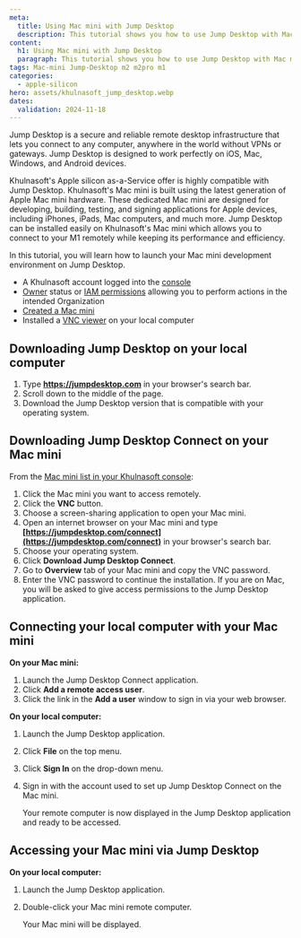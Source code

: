 ```yaml
---
meta:
  title: Using Mac mini with Jump Desktop
  description: This tutorial shows you how to use Jump Desktop with Mac mini
content:
  h1: Using Mac mini with Jump Desktop
  paragraph: This tutorial shows you how to use Jump Desktop with Mac mini
tags: Mac-mini Jump-Desktop m2 m2pro m1
categories:
  - apple-silicon
hero: assets/khulnasoft_jump_desktop.webp
dates:
  validation: 2024-11-18
---
```


Jump Desktop is a secure and reliable remote desktop infrastructure that lets you connect to any computer, anywhere in the world without VPNs or gateways. Jump Desktop is designed to work perfectly on iOS, Mac, Windows, and Android devices.

Khulnasoft's Apple silicon as-a-Service offer is highly compatible with Jump Desktop. Khulnasoft's Mac mini is built using the latest generation of Apple Mac mini hardware. These dedicated Mac mini are designed for developing, building, testing, and signing applications for Apple devices, including iPhones, iPads, Mac computers, and much more. Jump Desktop can be installed easily on Khulnasoft's Mac mini which allows you to connect to your M1 remotely while keeping its performance and efficiency.

In this tutorial, you will learn how to launch your Mac mini development environment on Jump Desktop.

<Macro id="requirements" />

- A Khulnasoft account logged into the [console](https://console.khulnasoft.com)
- [Owner](/identity-and-access-management/iam/concepts/#owner) status or [IAM permissions](/identity-and-access-management/iam/concepts/#permission) allowing you to perform actions in the intended Organization
- [Created a Mac mini](/bare-metal/apple-silicon/how-to/create-mac-mini/)
- Installed a [VNC viewer](https://www.tightvnc.com/) on your local computer

## Downloading Jump Desktop on your local computer 

1. Type **https://jumpdesktop.com** in your browser's search bar.
2. Scroll down to the middle of the page.
    <Lightbox src="khulnasoft-middle-of-the-page.webp" alt="os to choose jump dekstop" />
3. Download the Jump Desktop version that is compatible with your operating system.

## Downloading Jump Desktop Connect on your Mac mini

From the [Mac mini list in your Khulnasoft console](https://console.khulnasoft.com/asaas/servers):

1. Click the Mac mini you want to access remotely.
2. Click the **VNC** button.
    <Lightbox src="khulnasoft-vnc-access.webp" alt="vnc button to access mac mini" />
3. Choose a screen-sharing application to open your Mac mini.
4. Open an internet browser on your Mac mini and type **[https://jumpdesktop.com/connect](https://jumpdesktop.com/connect)** in your browser's search bar.
5. Choose your operating system.
    <Lightbox src="khulnasoft-jump-desktop-connect.webp" alt="download jump desktop connect" />
6. Click **Download Jump Desktop Connect**.
7. Go to **Overview** tab of your Mac mini and copy the VNC password.
8. Enter the VNC password to continue the installation.
    <Message type="note">
      If you are on Mac, you will be asked to give access permissions to the Jump Desktop application.
    </Message>

## Connecting your local computer with your Mac mini

**On your Mac mini:**

1. Launch the Jump Desktop Connect application.
2. Click **Add a remote access user**.
    <Lightbox src="khulnasoft-add-remote-access-user.webp" alt="add remote access user " />
3. Click the link in the **Add a user** window to sign in via your web browser.

**On your local computer:**

1. Launch the Jump Desktop application.
2. Click **File** on the top menu.
3. Click **Sign In** on the drop-down menu.
4. Sign in with the account used to set up Jump Desktop Connect on the Mac mini.
    <Lightbox src="khulnasoft-jump-desktop-remote.webp" alt="jump dekstop remote" />

    <Message type="note">
    Your remote computer is now displayed in the Jump Desktop application and ready to be accessed.

    </Message>

## Accessing your Mac mini via Jump Desktop

**On your local computer:**

1. Launch the Jump Desktop application.
2. Double-click your Mac mini remote computer.

    Your Mac mini will be displayed.

<Lightbox src="khulnasoft-mac-mini-m1.webp" alt="Mac mini page" />